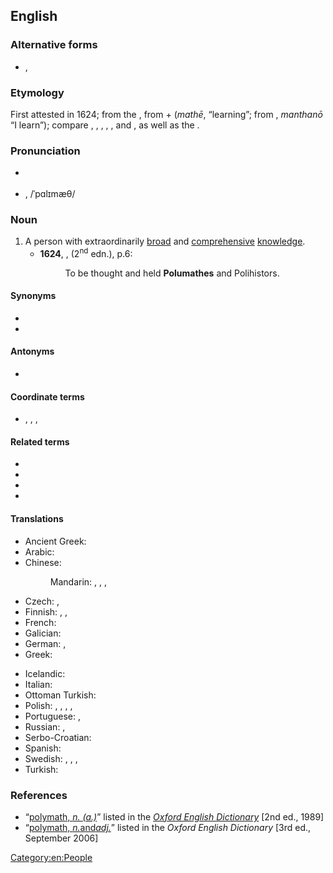 ==English==
{{was wotd|2008|March|1}}
{{wikipedia}}

===Alternative forms===
* {{l|en|polumathe}}, {{l|en|polymathe}} {{defdate|both 17th century}}

===Etymology===
First attested in 1624; from the {{etyl|grc|en}} {{m|grc|πολυμαθής||having learnt much}}, from {{m|grc|πολύς||much}} + {{m|grc|μάθη}} (''mathē'', “learning”; from {{m|grc|μανθάνω}}, ''manthanō'' “I learn”); compare {{m|en|opsimath}}, {{m|en|philomath}}, {{m|en|polyhistor}}, {{m|en|polymathic}}, {{m|en|polymathist}}, and {{m|en|polymathy}}, as well as the {{cog|fr|polymathe}}.

===Pronunciation===
* {{a|RP}} {{IPA|en|/ˈpɒlɪmæθ/}}
* {{a|GA}} {{IPA|en|/ˈpɑliˌmæθ/}}, /ˈpɑlɪmæθ/
{{audio|en|en-us-polymath.ogg|Audio (US)}}

===Noun===
{{en-noun}}

# A person with extraordinarily [[broad]] and [[comprehensive]] [[knowledge]].
#* '''1624''', {{w|Robert Burton (scholar)|Robert Burton}}, ''{{w|The Anatomy of Melancholy}}'' (2<sup>nd</sup> edn.), p.6:
#*: To be thought and held '''Polumathes''' and Polihistors.

====Synonyms====
* {{l|en|polyhistor}}
* {{l|en|renaissance man}}

====Antonyms====
* {{l|en|monomath}}

====Coordinate terms====
* {{l|en|factotum}}, {{l|en|handyman}}, {{l|en|jack of all trades}}, {{l|en|sciolist}}

====Related terms====
* {{l|en|automath}}
* {{l|en|polymathy}}
* {{l|en|polymathic}}
* {{l|en|polymathist}}

====Translations====
{{trans-top|person with extraordinarily broad and comprehensive knowledge}}
* Ancient Greek: {{t|grc|πολυΐστωρ|m}}
* Arabic: {{t+|ar|عَلَّامَة}}
* Chinese:
*: Mandarin: {{t|cmn|[[學識]][[淵博]][[的]][[人]]|sc=Hani}}, {{t|cmn|[[学识]][[渊博]][[的]][[人]]|tr=xuéshí yuānbó de rén|sc=Hani}}, {{t|cmn|[[博學]][[的]][[人]]|sc=Hani}}, {{t|cmn|[[博学]][[的]][[人]]|tr=bóxué de rén|sc=Hani}}
* Czech: {{t|cs|renesanční člověk|m}}, {{t|cs|polyhistor|m}}
* Finnish: {{t|fi|monitietäjä}}, {{t|fi|polyhistori}}, {{t+|fi|yleisnero}}
* French: {{t+|fr|polymathe|m|f}}
* Galician: {{t|gl|polímata|m|f}}
* German: {{t+|de|Polyhistor|m}}, {{t+|de|Universalgelehrter|m}}
* Greek: {{t+|el|πολυμαθής|m}}
{{trans-mid}}
* Icelandic: {{t|is|fjölfræðingur}}
* Italian: {{t+|it|erudito|m}}
* Ottoman Turkish: {{t|ota|علامه|tr=allame}}
* Polish: {{t+|pl|człowiek renesansu|m}}, {{t+|pl|encyklopedysta|m}}, {{t+|pl|uczony|m}}, {{t+|pl|polihistor|m}}, {{t+|pl|polimat|m}}
* Portuguese: {{t+|pt|polímata|m|f}}, {{t|pt|polímato|m}}
* Russian: {{t+|ru|эруди́т|m}}, {{t+|ru|учёный|m}}
* Serbo-Croatian: {{t+|sh|polihistor|m}}
* Spanish: {{t+|es|polímata|m|f}}
* Swedish: {{t+|sv|polyhistor|c}}, {{t|sv|universalbegåvning|c}}, {{t|sv|universalsnille|n}}, {{t+|sv|universalgeni|n}}
* Turkish: {{t+|tr|allame}}
{{trans-bottom}}

===References===
* “<span class="plainlinks">[http://www.oed.com/oed2/00183307 polymath, ''n. (a.)'']</span>” listed in the ''[[w:Oxford English Dictionary|Oxford English Dictionary]]'' [2nd ed., 1989]
* “<span class="plainlinks">[http://www.oed.com/view/Entry/147212 polymath, ''n. ''and'' adj.'']</span>” listed in the ''Oxford English Dictionary'' [3rd ed., September 2006]

[[Category:en:People]]